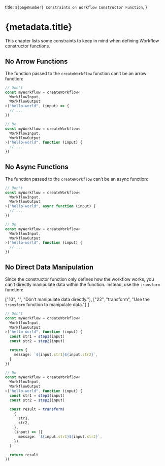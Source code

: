  title: `${pageNumber} Constraints on Workflow Constructor Function`,
}

# {metadata.title}

This chapter lists some constraints to keep in mind when defining Workflow constructor functions.

## No Arrow Functions

The function passed to the `createWorkflow` function can’t be an arrow function:

```ts highlights={[["5", "=>", "Function can't be an arrow function"], ["13", "", "Correct way of defining the function."]]}
// Don't
const myWorkflow = createWorkflow<
  WorkflowInput,
  WorkflowOutput
>("hello-world", (input) => {
  // ...
})

// Do
const myWorkflow = createWorkflow<
  WorkflowInput,
  WorkflowOutput
>("hello-world", function (input) {
  // ...
})
```

## No Async Functions

The function passed to the `createWorkflow` can’t be an async function:

```ts highlights={[["5", "async", "Function can't be async."], ["13", "", "Correct way of defining the function."]]}
// Don't
const myWorkflow = createWorkflow<
  WorkflowInput,
  WorkflowOutput
>("hello-world", async function (input) {
  // ...
})

// Do
const myWorkflow = createWorkflow<
  WorkflowInput,
  WorkflowOutput
>("hello-world", function (input) {
  // ...
})
```

## No Direct Data Manipulation

Since the constructor function only defines how the workflow works, you can’t directly manipulate data within the function. Instead, use the `transform` function:

  ["10", "", "Don't manipulate data directly."],
  ["22", "transform", "Use the `transform` function to manipulate data."]
]

```ts  highlights={highlights}
// Don't
const myWorkflow = createWorkflow<
  WorkflowInput,
  WorkflowOutput
>("hello-world", function (input) {
  const str1 = step1(input)
  const str2 = step2(input)

  return {
    message: `${input.str1}${input.str2}`,
  }
})

// Do
const myWorkflow = createWorkflow<
  WorkflowInput,
  WorkflowOutput
>("hello-world", function (input) {
  const str1 = step1(input)
  const str2 = step2(input)

  const result = transform(
    {
      str1,
      str2,
    },
    (input) => ({
      message: `${input.str1}${input.str2}`,
    })
  )

  return result
})
```
